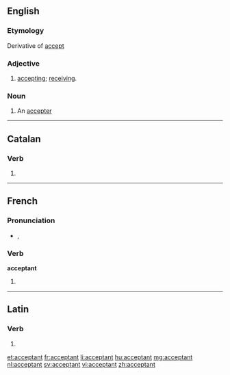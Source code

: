 ==English==

===Etymology===
Derivative of [[accept]]

===Adjective===
{{en-adj}}

# [[accepting]]; [[receiving]].

===Noun===
{{en-noun}}

# An [[accepter]]

----

==Catalan==

===Verb===
{{infl form|ca|verb}}

# {{ca-verb form of|t=pres|m=ptc|acceptar}}

----

==French==

===Pronunciation===
* {{IPA|/ak.sɛp.tɑ̃/|lang=fr}}, {{SAMPA|/ak.sEp.tA~/}}

===Verb===
'''acceptant'''

# {{present participle of|[[accepter]]|lang=fr}}

----

==Latin==

===Verb===
{{la-verb-form|acceptant}}

# {{conjugation of|accepto|acceptō|3|p|pres|act|ind|lang=la}}

[[et:acceptant]]
[[fr:acceptant]]
[[li:acceptant]]
[[hu:acceptant]]
[[mg:acceptant]]
[[nl:acceptant]]
[[sv:acceptant]]
[[vi:acceptant]]
[[zh:acceptant]]